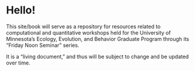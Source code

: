 # Hello! {.unnumbered}

This site/book will serve as a repository for resources related to computational and quantitative workshops held for the University of Minnesota's Ecology, Evolution, and Behavior Graduate Program through its "Friday Noon Seminar" series.

It is a "living document," and thus will be subject to change and be updated over time.
